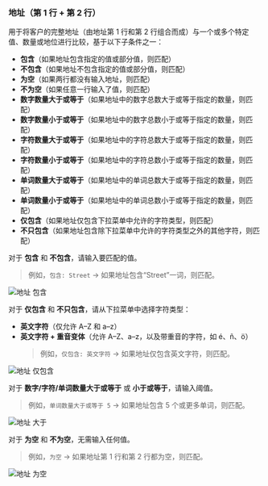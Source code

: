 ### 地址（第 1 行 + 第 2 行）

用于将客户的完整地址（由地址第 1 行和第 2 行组合而成）与一个或多个特定值、数量或地位进行比较，基于以下子条件之一：

- **包含**（如果地址包含指定的值或部分值，则匹配）
- **不包含**（如果地址不包含指定的值或部分值，则匹配）
- **为空**（如果两行都没有输入地址，则匹配）
- **不为空**（如果任意一行输入了值，则匹配）
- **数字数量大于或等于**（如果地址中的数字总数大于或等于指定的数量，则匹配）
- **数字数量小于或等于**（如果地址中的数字总数小于或等于指定的数量，则匹配）
- **字符数量大于或等于**（如果地址中的字符总数大于或等于指定的数量，则匹配）
- **字符数量小于或等于**（如果地址中的字符总数小于或等于指定的数量，则匹配）
- **单词数量大于或等于**（如果地址中的单词总数大于或等于指定的数量，则匹配）
- **单词数量小于或等于**（如果地址中的单词总数小于或等于指定的数量，则匹配）
- **仅包含**（如果地址仅包含下拉菜单中允许的字符类型，则匹配）
- **不只包含**（如果地址包含除下拉菜单中允许的字符类型之外的其他字符，则匹配）

对于 **包含** 和 **不包含**，请输入要匹配的值。

> 例如，`包含: Street` → 如果地址包含“Street”一词，则匹配。

<img
  src="/images/essentials/condition-sets/address-contains.webp"
  alt="地址 包含"
/>

对于 **仅包含** 和 **不只包含**，请从下拉菜单中选择字符类型：

- **英文字符**（仅允许 A–Z 和 a–z）
- **英文字符 + 重音变体**（允许 A–Z、a–z，以及带重音的字符，如 é、ñ、ö）
  > 例如，`仅包含: 英文字符` → 如果地址仅包含英文字符，则匹配。

<img
  src="/images/essentials/condition-sets/address-has-only.webp"
  alt="地址 仅包含"
/>

对于 **数字/字符/单词数量大于或等于** 或 **小于或等于**，请输入阈值。

> 例如，`单词数量大于或等于 5` → 如果地址包含 5 个或更多单词，则匹配。

<img
  src="/images/essentials/condition-sets/address-greater-than.webp"
  alt="地址 大于"
/>

对于 **为空** 和 **不为空**，无需输入任何值。

> 例如，`为空` → 如果地址第 1 行和第 2 行都为空，则匹配。

<img
  src="/images/essentials/condition-sets/address-is-empty.webp"
  alt="地址 为空"
/>
